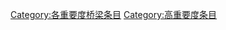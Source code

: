 {{catmore1|[[Wikipedia:桥梁专题|Wikipedia:桥梁专题]]}}
{{Articles by Importance|topic=桥梁|project=桥梁|format=toc}}
{{emptycat}}

[[Category:各重要度桥梁条目|Category:各重要度桥梁条目]]
[[Category:高重要度条目|Category:高重要度条目]]